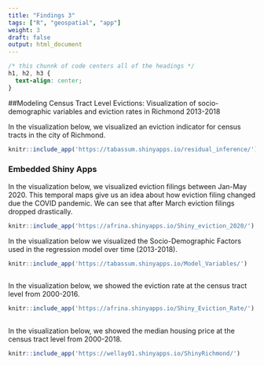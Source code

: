```yaml
---
title: "Findings 3"
tags: ["R", "geospatial", "app"]
weight: 3
draft: false
output: html_document
---
```


```css
/* this chunnk of code centers all of the headings */
h1, h2, h3 {
  text-align: center;
}
```

##Modeling Census Tract Level Evictions: Visualization of socio-demographic variables and eviction rates in Richmond 2013-2018

In the visualization below, we visualized an eviction indicator for census tracts in the city of Richmond.

```r
knitr::include_app('https://tabassum.shinyapps.io/residual_inference/')
```

### Embedded Shiny Apps

In the visualization below, we visualized eviction filings between Jan-May 2020. This temporal maps give us an idea about how eviction filing changed due the COVID pandemic. We can see that after March  eviction filings dropped drastically. 
```r
knitr::include_app('https://afrina.shinyapps.io/Shiny_eviction_2020/')
```

In the visualization below we visualized the Socio-Demographic Factors used in the regression model over time (2013-2018).

```r
knitr::include_app('https://tabassum.shinyapps.io/Model_Variables/')
  
```
In the visualization below, we showed the eviction rate at the census tract level from 2000-2016.
```r
knitr::include_app('https://afrina.shinyapps.io/Shiny_Eviction_Rate/')
  
```

In the visualization below, we showed the median housing price at the census tract level from 2000-2018.
```r
knitr::include_app('https://wellay01.shinyapps.io/ShinyRichmond/')
  
```
